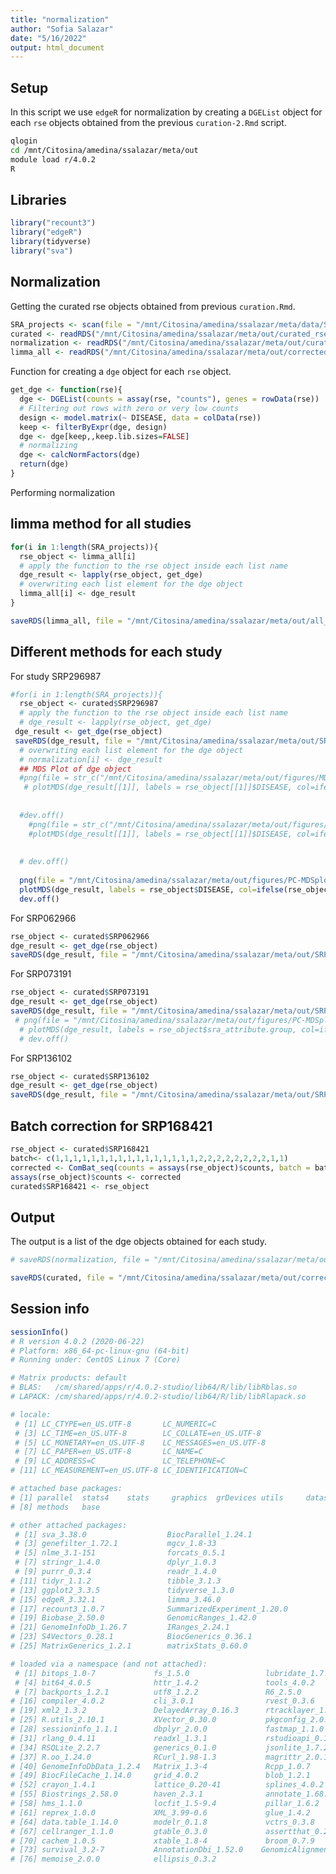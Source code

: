 ```yaml
---
title: "normalization"
author: "Sofia Salazar"
date: "5/16/2022"
output: html_document
---
```


## Setup

In this script we use `edgeR` for normalization by creating a `DGEList` object for each `rse` objects obtained from the previous `curation-2.Rmd` script.

```bash
qlogin
cd /mnt/Citosina/amedina/ssalazar/meta/out
module load r/4.0.2
R
```

## Libraries

```r
library("recount3")
library("edgeR")
library(tidyverse)
library("sva")
```

## Normalization

Getting the curated rse objects obtained from previous `curation.Rmd`.

```r
SRA_projects <- scan(file = "/mnt/Citosina/amedina/ssalazar/meta/data/SRA-IDs.txt", character(), sep=",")
curated <- readRDS("/mnt/Citosina/amedina/ssalazar/meta/out/curated_rse.xz")
normalization <- readRDS("/mnt/Citosina/amedina/ssalazar/meta/out/curated_rse.xz")
limma_all <- readRDS("/mnt/Citosina/amedina/ssalazar/meta/out/corrected_rse.xz")
```

Function for creating a `dge` object for each `rse` object.

```r
get_dge <- function(rse){
  dge <- DGEList(counts = assay(rse, "counts"), genes = rowData(rse))
  # Filtering out rows with zero or very low counts
  design <- model.matrix(~ DISEASE, data = colData(rse))
  keep <- filterByExpr(dge, design)
  dge <- dge[keep,,keep.lib.sizes=FALSE]
  # normalizing
  dge <- calcNormFactors(dge)
  return(dge)
}
```


Performing normalization 

## limma method for all studies

```r
for(i in 1:length(SRA_projects)){
  rse_object <- limma_all[i]
  # apply the function to the rse object inside each list name
  dge_result <- lapply(rse_object, get_dge)
  # overwriting each list element for the dge object
  limma_all[i] <- dge_result
}

saveRDS(limma_all, file = "/mnt/Citosina/amedina/ssalazar/meta/out/all_dge.xz", compress = "xz")
```


## Different methods for each study

For study SRP296987

```r
#for(i in 1:length(SRA_projects)){
  rse_object <- curated$SRP296987
  # apply the function to the rse object inside each list name
  # dge_result <- lapply(rse_object, get_dge)
 dge_result <- get_dge(rse_object)
 saveRDS(dge_result, file = "/mnt/Citosina/amedina/ssalazar/meta/out/SRP296987_dge.xz", compress = "xz")
  # overwriting each list element for the dge object
  # normalization[i] <- dge_result
  ## MDS Plot of dge object
  #png(file = str_c("/mnt/Citosina/amedina/ssalazar/meta/out/figures/MDSplot_", names(curated)[i], ".png"), width = 800, height = 800)
   # plotMDS(dge_result[[1]], labels = rse_object[[1]]$DISEASE, col=ifelse(rse_object[[1]]$DISEASE=="CONTROL","blue","red"), top=200, gene.selection="pairwise", prior.count = 5)
    
    
  #dev.off()
    #png(file = str_c("/mnt/Citosina/amedina/ssalazar/meta/out/figures/PC-MDSplot_", names(curated)[i], ".png"), width = 800, height = 800)
    #plotMDS(dge_result[[1]], labels = rse_object[[1]]$DISEASE, col=ifelse(rse_object[[1]]$DISEASE=="CONTROL","blue","red"), top=200, gene.selection="common", prior.count = 5)
    
    
  # dev.off()
  
  png(file = "/mnt/Citosina/amedina/ssalazar/meta/out/figures/PC-MDSplot_SRP296987.png", width = 800, height = 800)
  plotMDS(dge_result, labels = rse_object$DISEASE, col=ifelse(rse_object$DISEASE=="CONTROL","blue","red"), top=200, gene.selection="common", prior.count = 5)
  dev.off()
```

For SRP062966
```r
rse_object <- curated$SRP062966
dge_result <- get_dge(rse_object)
saveRDS(dge_result, file = "/mnt/Citosina/amedina/ssalazar/meta/out/SRP062966_dge.xz", compress = "xz")
```

For SRP073191
```r
rse_object <- curated$SRP073191
dge_result <- get_dge(rse_object)
saveRDS(dge_result, file = "/mnt/Citosina/amedina/ssalazar/meta/out/SRP073191_dge.xz", compress = "xz")
 # png(file = "/mnt/Citosina/amedina/ssalazar/meta/out/figures/PC-MDSplot_SRP073191.png", width = 800, height = 800)
  # plotMDS(dge_result, labels = rse_object$sra_attribute.group, col=ifelse(rse_object$DISEASE=="CONTROL","blue","red"), top=200, gene.selection="common", prior.count = 5)
  # dev.off()
```

For SRP136102
```r
rse_object <- curated$SRP136102
dge_result <- get_dge(rse_object)
saveRDS(dge_result, file = "/mnt/Citosina/amedina/ssalazar/meta/out/SRP136102_dge.xz", compress = "xz")
```

## Batch correction for SRP168421

```r
rse_object <- curated$SRP168421
batch<- c(1,1,1,1,1,1,1,1,1,1,1,1,1,1,1,1,2,2,2,2,2,2,2,2,1,1)
corrected <- ComBat_seq(counts = assays(rse_object)$counts, batch = batch, group = rse_object$DISEASE)
assays(rse_object)$counts <- corrected
curated$SRP168421 <- rse_object
```

## Output

The output is a list of the dge objects obtained for each study.

```r
# saveRDS(normalization, file = "/mnt/Citosina/amedina/ssalazar/meta/out/normalized_dge.xz", compress = "xz")

saveRDS(curated, file = "/mnt/Citosina/amedina/ssalazar/meta/out/corrected_rse.xz")
```

## Session info

```r
sessionInfo()
# R version 4.0.2 (2020-06-22)
# Platform: x86_64-pc-linux-gnu (64-bit)
# Running under: CentOS Linux 7 (Core)

# Matrix products: default
# BLAS:   /cm/shared/apps/r/4.0.2-studio/lib64/R/lib/libRblas.so
# LAPACK: /cm/shared/apps/r/4.0.2-studio/lib64/R/lib/libRlapack.so

# locale:
 # [1] LC_CTYPE=en_US.UTF-8       LC_NUMERIC=C              
 # [3] LC_TIME=en_US.UTF-8        LC_COLLATE=en_US.UTF-8    
 # [5] LC_MONETARY=en_US.UTF-8    LC_MESSAGES=en_US.UTF-8   
 # [7] LC_PAPER=en_US.UTF-8       LC_NAME=C                 
 # [9] LC_ADDRESS=C               LC_TELEPHONE=C            
# [11] LC_MEASUREMENT=en_US.UTF-8 LC_IDENTIFICATION=C       

# attached base packages:
# [1] parallel  stats4    stats     graphics  grDevices utils     datasets 
# [8] methods   base     

# other attached packages:
 # [1] sva_3.38.0                  BiocParallel_1.24.1        
 # [3] genefilter_1.72.1           mgcv_1.8-33                
 # [5] nlme_3.1-151                forcats_0.5.1              
 # [7] stringr_1.4.0               dplyr_1.0.3                
 # [9] purrr_0.3.4                 readr_1.4.0                
# [11] tidyr_1.1.2                 tibble_3.1.3               
# [13] ggplot2_3.3.5               tidyverse_1.3.0            
# [15] edgeR_3.32.1                limma_3.46.0               
# [17] recount3_1.0.7              SummarizedExperiment_1.20.0
# [19] Biobase_2.50.0              GenomicRanges_1.42.0       
# [21] GenomeInfoDb_1.26.7         IRanges_2.24.1             
# [23] S4Vectors_0.28.1            BiocGenerics_0.36.1        
# [25] MatrixGenerics_1.2.1        matrixStats_0.60.0         

# loaded via a namespace (and not attached):
 # [1] bitops_1.0-7             fs_1.5.0                 lubridate_1.7.9.2      
 # [4] bit64_4.0.5              httr_1.4.2               tools_4.0.2            
 # [7] backports_1.2.1          utf8_1.2.2               R6_2.5.0                # [10] DBI_1.1.1                colorspace_2.0-2         withr_2.4.2           # [13] tidyselect_1.1.0         bit_4.0.4                curl_4.3.2             
# [16] compiler_4.0.2           cli_3.0.1                rvest_0.3.6            
# [19] xml2_1.3.2               DelayedArray_0.16.3      rtracklayer_1.50.0     # [22] scales_1.1.1             rappdirs_0.3.3           Rsamtools_2.6.0       
# [25] R.utils_2.10.1           XVector_0.30.0           pkgconfig_2.0.3      
# [28] sessioninfo_1.1.1        dbplyr_2.0.0             fastmap_1.1.0         
# [31] rlang_0.4.11             readxl_1.3.1             rstudioapi_0.13      
# [34] RSQLite_2.2.7            generics_0.1.0           jsonlite_1.7.2         
# [37] R.oo_1.24.0              RCurl_1.98-1.3           magrittr_2.0.1         
# [40] GenomeInfoDbData_1.2.4   Matrix_1.3-4             Rcpp_1.0.7             # [43] munsell_0.5.0            fansi_0.5.0              lifecycle_1.0.0        # [46] R.methodsS3_1.8.1        stringi_1.6.2            zlibbioc_1.36.0        
# [49] BiocFileCache_1.14.0     grid_4.0.2               blob_1.2.1           
# [52] crayon_1.4.1             lattice_0.20-41          splines_4.0.2        
# [55] Biostrings_2.58.0        haven_2.3.1              annotate_1.68.0        
# [58] hms_1.1.0                locfit_1.5-9.4           pillar_1.6.2           
# [61] reprex_1.0.0             XML_3.99-0.6             glue_1.4.2             
# [64] data.table_1.14.0        modelr_0.1.8             vctrs_0.3.8            
# [67] cellranger_1.1.0         gtable_0.3.0             assertthat_0.2.1       
# [70] cachem_1.0.5             xtable_1.8-4             broom_0.7.9            
# [73] survival_3.2-7           AnnotationDbi_1.52.0    GenomicAlignments_1.26.0
# [76] memoise_2.0.0            ellipsis_0.3.2
```



